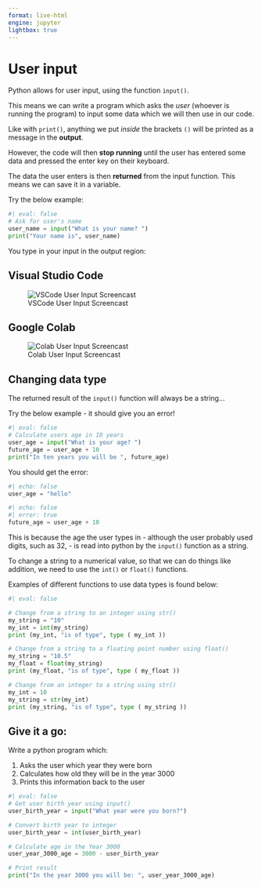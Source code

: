 ```yaml
---
format: live-html
engine: jupyter
lightbox: true
---
```


# User input 

Python allows for user input, using the function ```input()```.

This means we can write a program which asks the _user_ (whoever is running the program) to input some data which we will then use in our code. 

Like with ```print()```, anything we put _inside_ the brackets  ```()``` will be printed as a message in the **output**.   

However, the code will then **stop running** until the user has entered some data and pressed the enter key on their keyboard.   

The data the user enters is then **returned** from the input function. This means we can save it in a variable. 

Try the below example: 

```python
#| eval: false
# Ask for user's name 
user_name = input("What is your name? ")
print("Your name is", user_name)
```

You type in your input in the output region: 

::: {.panel-tabset}

## Visual Studio Code
![VSCode User Input Screencast](/GIFs/Userinput.gif)

## Google Colab
![Colab User Input Screencast](/GIFs/Userinput_Colab.gif)

:::

## Changing data type 

The returned result of the ```input()``` function will always be a string... 

Try the below example - it should give you an error! 

```python
#| eval: false
# Calculate users age in 10 years
user_age = input("What is your age? ")
future_age = user_age + 10
print("In ten years you will be ", future_age)
```

You should get the error: 

```python
#| echo: false
user_age = "hello"
```

```python
#| echo: false
#| error: true
future_age = user_age + 10
```

This is because the age the user types in - although the user probably used digits, such as 32, - is read into python by the ```input()``` function as a string. 

To change a string to a numerical value, so that we can do things like addition, we need to use the ```int()``` or ```float()``` functions. 

Examples of different functions to use data types is found below:

```python
#| eval: false

# Change from a string to an integer using str()
my_string = "10"
my_int = int(my_string)
print (my_int, "is of type", type ( my_int ))

# Change from a string to a floating point number using float()
my_string = "10.5"
my_float = float(my_string)
print (my_float, "is of type", type ( my_float ))

# Change from an integer to a string using str()
my_int = 10
my_string = str(my_int)
print (my_string, "is of type", type ( my_string ))

```

## Give it a go: 

Write a python program which: 

1.  Asks the user which year they were born 
2.  Calculates how old they will be in the year 3000 
3.  Prints this information back to the user 

::: { .callout-tip collapse="true" title="Show answer"}
```python
#| eval: false 
# Get user birth year using input()
user_birth_year = input("What year were you born?")

# Convert birth year to integer
user_birth_year = int(user_birth_year)

# Calculate age in the Year 3000
user_year_3000_age = 3000 - user_birth_year 

# Print result
print("In the year 3000 you will be: ", user_year_3000_age)
```
:::


